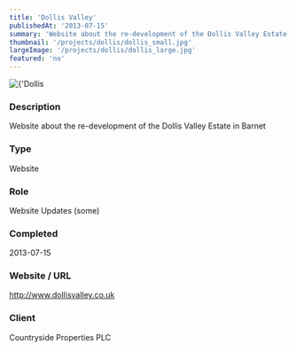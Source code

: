 ```yaml
---
title: 'Dollis Valley'
publishedAt: '2013-07-15'
summary: 'Website about the re-development of the Dollis Valley Estate in Barnet'
thumbnail: '/projects/dollis/dollis_small.jpg'
largeImage: '/projects/dollis/dollis_large.jpg'
featured: 'no'
---
```


<div className="relative w-full h-[400px] sm:h-[600px] md:h-[760px] lg:h-[920px]">
  <Image
    alt={'Dollis Valley'}
    src={'/projects/dollis/dollis.jpg'}
    sizes="(max-width: 640px) 100%, 100%"
    fill={true}
    priority
    style={{
      objectFit: 'contain'
    }}
  />
</div>

### Description

Website about the re-development of the Dollis Valley Estate in Barnet


### Type

Website

### Role

Website Updates (some)

### Completed
2013-07-15

### Website / URL
http://www.dollisvalley.co.uk

### Client
Countryside Properties PLC

